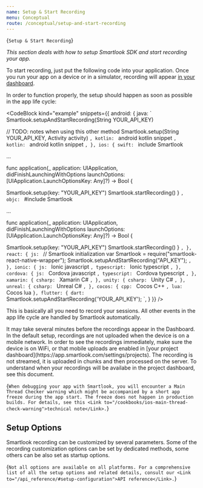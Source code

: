 ```yaml
---
name: Setup & Start Recording
menu: Conceptual
route: /conceptual/setup-and-start-recording
---
```



<TextBlock kind='title'>{`Setup & Start Recording`}</TextBlock>

*This section deals with how to setup Smartlook SDK and start recording your app.*

To start recording, just put the following code into your application. Once you run your app on a device or in a simulator, recording will appear [in your dashboard](https://app.smartlook.com/settings/projects).

In order to function properly, the setup should happen as soon as possible in the app life cycle:

<CodeBlock  kind="example"
  snippets={{
    android: {
      java: `
Smartlook.setupAndStartRecording(String YOUR_API_KEY)
 
// TODO: notes when using this other method 
Smartlook.setup(String YOUR_API_KEY, Activity activity)
      `,
      kotlin: `
android kotlin snippet
      `,
      kotlin: `
android kotlin snippet
      `,
    },
    ios: {
      swift: `
include Smartlook
 
...
 
func application(_ application: UIApplication, didFinishLaunchingWithOptions launchOptions: [UIApplication.LaunchOptionsKey: Any]?) -> Bool {
 
   Smartlook.setup(key: "YOUR_API_KEY")
   Smartlook.startRecording()
}
      `,
      objc: `
#include Smartlook
 
...
 
func application(_ application: UIApplication, didFinishLaunchingWithOptions launchOptions: [UIApplication.LaunchOptionsKey: Any]?) -> Bool {
 
   Smartlook.setup(key: "YOUR_API_KEY")
   Smartlook.startRecording()
}      `,
    },
    react: {
      js: `
// Smartlook initialization
var Smartlook = require("smartlook-react-native-wrapper"); 
Smartlook.setupAndStartRecording("API_KEY");
      `,
    },
    ionic: {
      js: `
Ionic javascript
      `,
      typescript: `
Ionic typescript
      `,
    },
    cordova: {
      js: `
Cordova javascript
      `,
      typescript: `
Cordova typescript
      `,
    },
    xamarin: {
      csharp: `
Xamarin C#
      `,
    },
    unity: {
      csharp: `
Unity C#
      `,
    },
    unreal: {
      csharp: `
Unreal C#
      `,
    },
    cocos: {
      cpp: `
Cocos C++
      `,
      lua: `
Cocos lua
   `
   },
   flutter: {
      dart: `
      Smartlook.setupAndStartRecording('YOUR_API_KEY');
   `,
   }
  }}
/>

This is basically all you need to record your sessions. All other events in the app life cycle are handled by Smartlook automatically.

<TextBlock kind="important">
  It may take several minutes before the recordings appear in the Dashboard. In the default setup, recordings are not uploaded when the device is on a mobile network. In order to see the recordings immediately, make sure the device is on WiFi, or that mobile uploads are enabled in [your project dashboard](https://app.smartlook.com/settings/projects). The recording is not streamed, it is uploaded in chunks and then processed on the server. To understand when your recordings will be availabe in the project dashboard, see <Link to="/conceptual/when-i-will-see-the-recordings-in-dashboard">this document</Link>.
</TextBlock>

<TextBlock kind="note" visibleOn="ios">{`
  When debugging your app with Smartlook, you will encounter a Main Thread Checker warning which might be accompanied by a short app freeze during the app start. The freeze does not happen in production builds. For details, see this <Link to="/cookbooks/ios-main-thread-check-warning">technical note</Link>.
`}</TextBlock>

## Setup Options

Smartlook recording can be customized by several parameters. Some of the recording customization options can be set by dedicated methods, some others can be also set as startup options.
 
<TextBlock kind="important">{`
Not all options are available on all platforms. For a comprehensive list of all the setup options and related details, consult our <Link to="/api_reference/#setup-configuration">API reference</Link>.
`}</TextBlock>
